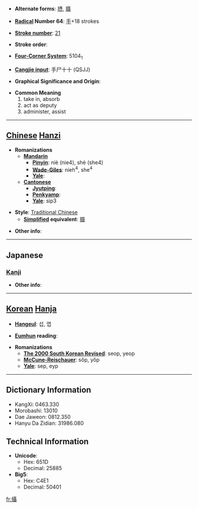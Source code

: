 * '''Alternate forms''': [[摂]], [[摄]]

* '''[[Wiktionary:Chinese radical index| Radical]] Number 64''': [[Wiktionary:Chinese radical index 手|手]]+18 strokes

* '''[[Wiktionary:Chinese total strokes index|Stroke number]]''': [[Wiktionary:Chinese total strokes index 21|21]]

* '''Stroke order''': 

* '''[[Wiktionary:Chinese four corner index|Four-Corner System]]''': 5104<sub>1</sub>

* '''[[Wiktionary:Chinese Cangjie index|Cangjie input]]''': 手尸十十 (QSJJ)

* '''Graphical Significance and Origin''': 

* '''Common Meaning'''
*#take in, absorb
*# act as deputy
*# administer, assist


----

== [[Chinese]] [[Hanzi]] ==

* '''Romanizations'''
** '''[[Mandarin]]'''
*** '''[[Pinyin]]''': niè (nie4), shè (she4)
*** '''[[Wade-Giles]]''': nieh<sup>4</sup>, she<sup>4</sup>
*** '''[[Yale]]''': 
** '''[[Cantonese]]'''
*** '''[[Jyutping]]''':
*** '''[[Penkyamp]]''': 
*** '''[[Yale]]''': sip3

* '''Style''': [[Traditional Chinese]] 
** '''[[Simplified Chinese|Simplified]] equivalent''': [[摄]]

* '''Other info''': 

----

==Japanese==
===[[Kanji]]===
{{kanji|on readings=[[せつ]] (setsu), [[しょう]] (shō)|kun readings=[[おさめる]] (osameru), [[かねる]] (kaneru), [[とる]] (toru)}}

* '''Other info''':  

----

== [[Korean]] [[Hanja]] ==

* '''[[Hangeul]]''': 섭, 엽

* '''[[Eumhun]] reading''': 

* '''Romanizations'''
** '''[[The 2000 South Korean Revised Romanization|The 2000 South Korean Revised]]''': seop, yeop
** '''[[McCune-Reischauer]]''': sŏp, yŏp
** '''[[Yale]]''': sep, eyp

----

== Dictionary Information ==

* KangXi: 0463.330
* Morobashi: 13010
* Dae Jaweon: 0812.350
* Hanyu Da Zidian: 31986.080

== Technical Information ==

* '''Unicode''':
** Hex: 651D
** Decimal: 25885
* '''Big5''':
** Hex: C4E1
** Decimal: 50401

[[fr:攝]]